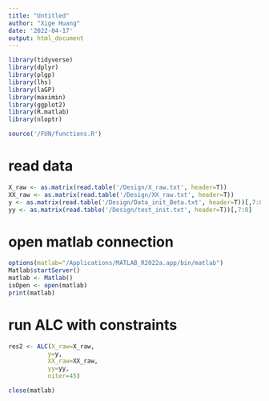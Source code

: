 ```yaml
---
title: "Untitled"
author: "Xige Huang"
date: '2022-04-17'
output: html_document
---
```


```r
library(tidyverse)
library(dplyr)
library(plgp)
library(lhs)
library(laGP)
library(maximin)
library(ggplot2)
library(R.matlab)
library(nloptr)
```

```r
source('/FUN/functions.R')
```

# read data

```r
X_raw <- as.matrix(read.table('/Design/X_raw.txt', header=T))
XX_raw <- as.matrix(read.table('/Design/XX_raw.txt', header=T))
y <- as.matrix(read.table('/Design/Data_init_Beta.txt', header=T))[,7:8]
yy <- as.matrix(read.table('/Design/test_init.txt', header=T))[,7:8]
```


# open matlab connection
```r
options(matlab="/Applications/MATLAB_R2022a.app/bin/matlab")
Matlab$startServer()
matlab <- Matlab()
isOpen <- open(matlab)
print(matlab)
```


# run ALC with constraints
```r
res2 <- ALC(X_raw=X_raw, 
           y=y, 
           XX_raw=XX_raw, 
           yy=yy, 
           niter=45)
```

```r
close(matlab)
```

